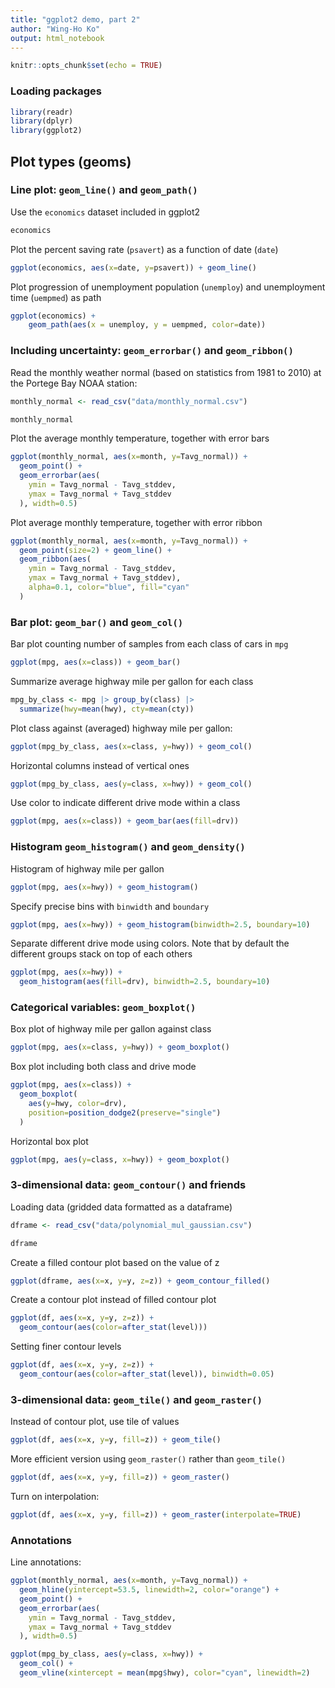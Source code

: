 ```yaml
---
title: "ggplot2 demo, part 2"
author: "Wing-Ho Ko"
output: html_notebook
---
```


```r
knitr::opts_chunk$set(echo = TRUE)
```

### Loading packages

```r
library(readr)
library(dplyr)
library(ggplot2)
```

## Plot types (geoms)

### Line plot: `geom_line()` and `geom_path()`

Use the `economics` dataset included in ggplot2

```r
economics
```

Plot the percent saving rate (`psavert`) as a function of date (`date`)

```r
ggplot(economics, aes(x=date, y=psavert)) + geom_line()
```

Plot progression of unemployment population (`unemploy`) and unemployment time (`uempmed`) as path

```r
ggplot(economics) +
    geom_path(aes(x = unemploy, y = uempmed, color=date))
```

### Including uncertainty: `geom_errorbar()` and `geom_ribbon()`

Read the monthly weather normal (based on statistics from 1981 to 2010) at the Portege Bay NOAA station:

```r
monthly_normal <- read_csv("data/monthly_normal.csv")
```

```r
monthly_normal
```


Plot the average monthly temperature, together with error bars

```r
ggplot(monthly_normal, aes(x=month, y=Tavg_normal)) +
  geom_point() +
  geom_errorbar(aes(
    ymin = Tavg_normal - Tavg_stddev, 
    ymax = Tavg_normal + Tavg_stddev
  ), width=0.5)
```

Plot average monthly temperature, together with error ribbon

```r
ggplot(monthly_normal, aes(x=month, y=Tavg_normal)) +
  geom_point(size=2) + geom_line() +
  geom_ribbon(aes(
    ymin = Tavg_normal - Tavg_stddev, 
    ymax = Tavg_normal + Tavg_stddev),
    alpha=0.1, color="blue", fill="cyan"
  )
```

### Bar plot: `geom_bar()` and `geom_col()`

Bar plot counting number of samples from each class of cars in `mpg`

```r
ggplot(mpg, aes(x=class)) + geom_bar()
```

Summarize average highway mile per gallon for each class

```r
mpg_by_class <- mpg |> group_by(class) |> 
  summarize(hwy=mean(hwy), cty=mean(cty))
```

Plot class against (averaged) highway mile per gallon:

```r
ggplot(mpg_by_class, aes(x=class, y=hwy)) + geom_col()
```

Horizontal columns instead of vertical ones

```r
ggplot(mpg_by_class, aes(y=class, x=hwy)) + geom_col()
```

Use color to indicate different drive mode within a class

```r
ggplot(mpg, aes(x=class)) + geom_bar(aes(fill=drv))
```

### Histogram `geom_histogram()` and `geom_density()`

Histogram of highway mile per gallon

```r
ggplot(mpg, aes(x=hwy)) + geom_histogram()
```

Specify precise bins with `binwidth` and `boundary`

```r
ggplot(mpg, aes(x=hwy)) + geom_histogram(binwidth=2.5, boundary=10)
```

Separate different drive mode using colors. Note that by default the different groups stack on top of each others

```r
ggplot(mpg, aes(x=hwy)) + 
  geom_histogram(aes(fill=drv), binwidth=2.5, boundary=10)
```

### Categorical variables: `geom_boxplot()`

Box plot of highway mile per gallon against class

```r
ggplot(mpg, aes(x=class, y=hwy)) + geom_boxplot()
```

Box plot including both class and drive mode

```r
ggplot(mpg, aes(x=class)) + 
  geom_boxplot(
    aes(y=hwy, color=drv), 
    position=position_dodge2(preserve="single")
  )
```

Horizontal box plot

```r
ggplot(mpg, aes(y=class, x=hwy)) + geom_boxplot()
```

### 3-dimensional data: `geom_contour()` and friends

Loading data (gridded data formatted as a dataframe)

```r
dframe <- read_csv("data/polynomial_mul_gaussian.csv")
```

```r
dframe
```

Create a filled contour plot based on the value of z

```r
ggplot(dframe, aes(x=x, y=y, z=z)) + geom_contour_filled()
```

Create a contour plot instead of filled contour plot

```r
ggplot(df, aes(x=x, y=y, z=z)) + 
  geom_contour(aes(color=after_stat(level)))
```

Setting finer contour levels

```r
ggplot(df, aes(x=x, y=y, z=z)) + 
  geom_contour(aes(color=after_stat(level)), binwidth=0.05)
```

### 3-dimensional data: `geom_tile()` and `geom_raster()`

Instead of contour plot, use tile of values

```r
ggplot(df, aes(x=x, y=y, fill=z)) + geom_tile()
```

More efficient version using `geom_raster()` rather than `geom_tile()`

```r
ggplot(df, aes(x=x, y=y, fill=z)) + geom_raster()
```

Turn on interpolation:

```r
ggplot(df, aes(x=x, y=y, fill=z)) + geom_raster(interpolate=TRUE)
```

### Annotations

Line annotations:

```r
ggplot(monthly_normal, aes(x=month, y=Tavg_normal)) +
  geom_hline(yintercept=53.5, linewidth=2, color="orange") + 
  geom_point() +
  geom_errorbar(aes(
    ymin = Tavg_normal - Tavg_stddev, 
    ymax = Tavg_normal + Tavg_stddev
  ), width=0.5)
```

```r
ggplot(mpg_by_class, aes(y=class, x=hwy)) + 
  geom_col() +
  geom_vline(xintercept = mean(mpg$hwy), color="cyan", linewidth=2)
```
